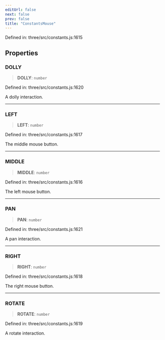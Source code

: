 ```yaml
---
editUrl: false
next: false
prev: false
title: "ConstantsMouse"
---
```


Defined in: three/src/constants.js:1615

## Properties

### DOLLY

> **DOLLY**: `number`

Defined in: three/src/constants.js:1620

A dolly interaction.

***

### LEFT

> **LEFT**: `number`

Defined in: three/src/constants.js:1617

The middle mouse button.

***

### MIDDLE

> **MIDDLE**: `number`

Defined in: three/src/constants.js:1616

The left mouse button.

***

### PAN

> **PAN**: `number`

Defined in: three/src/constants.js:1621

A pan interaction.

***

### RIGHT

> **RIGHT**: `number`

Defined in: three/src/constants.js:1618

The right mouse button.

***

### ROTATE

> **ROTATE**: `number`

Defined in: three/src/constants.js:1619

A rotate interaction.
